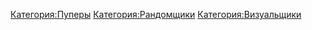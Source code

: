 {{Инфобокс для пуперов
|title2=chromacube
|другие_ники=kingofdoritos, kingofkachalka
|image3=[[Файл:Chromacube.jpg|left]]
|caption3=
|сферы_творчества=
|год_начала=
|image4=
|caption4=
|имя_фамилия=
|дата_рождения=
|место_проживания=
|ссылки=
*[https://www.youtube.com/channel/UCVMrn4yPXzixDoQko6H9bbw youtube]
*[https://www.youtube.com/channel/UC0l5x-__KuIrksUgTK8x59w alt]
}}
[[Категория:Пуперы]]
[[Категория:Рандомщики]]
[[Категория:Визуальщики]]